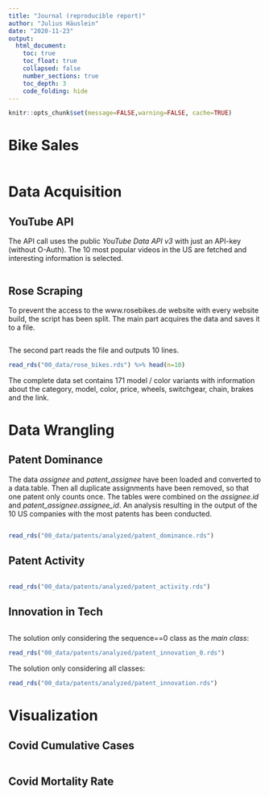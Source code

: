 ```yaml
---
title: "Journal (reproducible report)"
author: "Julius Häuslein"
date: "2020-11-23"
output:
  html_document:
    toc: true
    toc_float: true
    collapsed: false
    number_sections: true
    toc_depth: 3
    code_folding: hide
---
```


```r
knitr::opts_chunk$set(message=FALSE,warning=FALSE, cache=TRUE)
```


# Bike Sales

```r
```


# Data Acquisition

## YouTube API

The API call uses the public *YouTube Data API v3* with just an API-key
(without O-Auth). The 10 most popular videos in the US are fetched and
interesting information is selected.

```r
```

## Rose Scraping

To prevent the access to the www.rosebikes.de website with every website build,
the script has been split. The main part acquires the data and saves it to a file.
```r
```

The second part reads the file and outputs 10 lines.
```r
read_rds("00_data/rose_bikes.rds") %>% head(n=10)
```

The complete data set contains 171 model / color variants with information about
the category, model, color, price, wheels, switchgear, chain, brakes and the
link.


# Data Wrangling

## Patent Dominance

The data *assignee* and *patent_assignee* have been loaded and converted to a
data.table. Then all duplicate assignments have been removed, so that one patent
only counts once. The tables were combined on the *assignee.id* and
*patent_assignee.assignee_id*.
An analysis resulting in the output of the 10 US companies with the most
patents has been conducted.
```r
```
```r
read_rds("00_data/patents/analyzed/patent_dominance.rds")
```

## Patent Activity

```r
```
```r
read_rds("00_data/patents/analyzed/patent_activity.rds")
```

## Innovation in Tech

```r
```
The solution only considering the sequence==0 class as the *main class*:
```r
read_rds("00_data/patents/analyzed/patent_innovation_0.rds")
```
The solution only considering all classes:
```r
read_rds("00_data/patents/analyzed/patent_innovation.rds")
```


# Visualization

## Covid Cumulative Cases

```r
```

## Covid Mortality Rate

```r
```